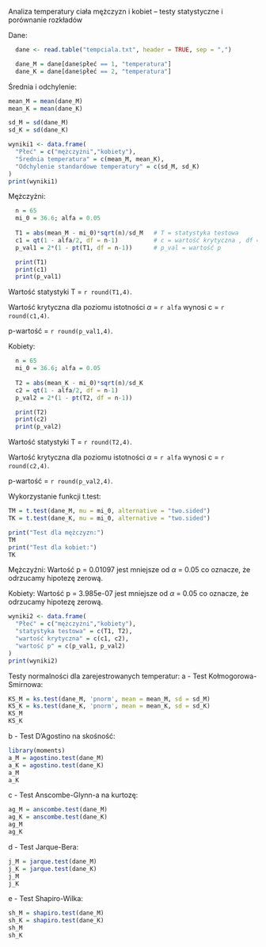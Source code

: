 
Analiza temperatury ciała mężczyzn i kobiet – testy statystyczne i porównanie rozkładów

Dane:
```r
  dane <- read.table("tempciala.txt", header = TRUE, sep = ",")

  dane_M = dane[dane$płeć == 1, "temperatura"]
  dane_K = dane[dane$płeć == 2, "temperatura"]
``` 

Średnia i odchylenie: 
```r
mean_M = mean(dane_M)
mean_K = mean(dane_K)

sd_M = sd(dane_M)
sd_K = sd(dane_K)

wyniki1 <- data.frame(
  "Płeć" = c("mężczyżni","kobiety"),
  "Średnia temperatura" = c(mean_M, mean_K),
  "Odchylenie standardowe temperatury" = c(sd_M, sd_K)
)
print(wyniki1)
``` 

Mężczyżni:
```r
  n = 65
  mi_0 = 36.6; alfa = 0.05 
  
  T1 = abs(mean_M - mi_0)*sqrt(n)/sd_M   # T = statystyka testowa
  c1 = qt(1 - alfa/2, df = n-1)          # c = wartość krytyczna , df = liczba stopni swobody
  p_val1 = 2*(1 - pt(T1, df = n-1))      # p_val = wartość p

  print(T1)
  print(c1)
  print(p_val1)
``` 

Wartość statystyki T = `r round(T1,4)`. 

Wartość krytyczna dla poziomu istotności $\alpha$ = `r alfa` wynosi c = `r round(c1,4)`.

p-wartość = `r round(p_val1,4)`.


Kobiety:
```r
  n = 65
  mi_0 = 36.6; alfa = 0.05        
  
  T2 = abs(mean_K - mi_0)*sqrt(n)/sd_K 
  c2 = qt(1 - alfa/2, df = n-1) 
  p_val2 = 2*(1 - pt(T2, df = n-1)) 

  print(T2)
  print(c2)
  print(p_val2)
``` 
Wartość statystyki T = `r round(T2,4)`. 

Wartość krytyczna dla poziomu istotności $\alpha$ = `r alfa` wynosi c = `r round(c2,4)`.

p-wartość = `r round(p_val2,4)`.


Wykorzystanie funkcji t.test: 
```r
TM = t.test(dane_M, mu = mi_0, alternative = "two.sided") 
TK = t.test(dane_K, mu = mi_0, alternative = "two.sided") 

print("Test dla mężczyzn:")
TM
print("Test dla kobiet:")
TK
``` 

Mężczyźni: 
Wartość p = 0.01097 jest mniejsze od $\alpha$ = 0.05 co oznacze, że odrzucamy hipotezę zerową. 

Kobiety: 
Wartość p = 3.985e-07 jest mniejsze od $\alpha$ = 0.05 co oznacze, że odrzucamy hipotezę zerową. 

```r
wyniki2 <- data.frame(
  "Płeć" = c("mężczyżni","kobiety"),
  "statystyka testowa" = c(T1, T2),
  "wartość krytyczna" = c(c1, c2),
  "wartość p" = c(p_val1, p_val2)  
)
print(wyniki2)
```


Testy normalności dla zarejestrowanych temperatur:
a - Test Kołmogorowa-Smirnowa:
```r
KS_M = ks.test(dane_M, 'pnorm', mean = mean_M, sd = sd_M)
KS_K = ks.test(dane_K, 'pnorm', mean = mean_K, sd = sd_K)
KS_M
KS_K
```

b - Test D’Agostino na skośność:
```r
library(moments)
a_M = agostino.test(dane_M)
a_K = agostino.test(dane_K)
a_M
a_K
```

c - Test Anscombe-Glynn-a na kurtozę:
```r
ag_M = anscombe.test(dane_M)
ag_K = anscombe.test(dane_K)
ag_M
ag_K
```

d - Test Jarque-Bera:
```r
j_M = jarque.test(dane_M)
j_K = jarque.test(dane_K)
j_M
j_K

```

e - Test Shapiro-Wilka:
```r
sh_M = shapiro.test(dane_M)
sh_K = shapiro.test(dane_K) 
sh_M
sh_K
```
